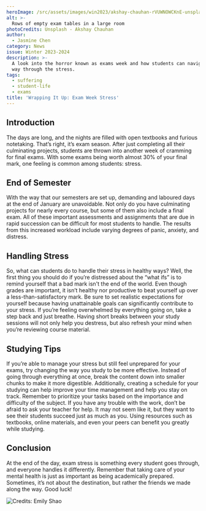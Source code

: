 ```yaml
---
heroImage: /src/assets/images/win2023/akshay-chauhan-rVUWNOWCKnE-unsplash.jpg
alt: >-
  Rows of empty exam tables in a large room
photoCredits: Unsplash - Akshay Chauhan
author:
  - Jasmine Chen
category: News
issue: Winter 2023-2024
description: >-
  A look into the horror known as exams week and how students can navigate their
  way through the stress.
tags:
  - suffering
  - student-life
  - exams
title: 'Wrapping It Up: Exam Week Stress'
---
```


## Introduction

The days are long, and the nights are filled with open textbooks and furious notetaking. That’s right, it’s exam season. After just completing all their culminating projects, students are thrown into another week of cramming for final exams. With some exams being worth almost 30% of your final mark, one feeling is common among students: stress.

## End of Semester

With the way that our semesters are set up, demanding and laboured days at the end of January are unavoidable. Not only do you have culminating projects for nearly every course, but some of them also include a final exam. All of these important assessments and assignments that are due in rapid succession can be difficult for most students to handle. The results from this increased workload include varying degrees of panic, anxiety, and distress.

## Handling Stress

So, what can students do to handle their stress in healthy ways? Well, the first thing you should do if you’re distressed about the “what ifs” is to remind yourself that a bad mark isn't the end of the world. Even though grades are important, it isn’t healthy nor productive to beat yourself up over a less-than-satisfactory mark. Be sure to set realistic expectations for yourself because having unattainable goals can significantly contribute to your stress. If you’re feeling overwhelmed by everything going on, take a step back and just breathe. Having short breaks between your study sessions will not only help you destress, but also refresh your mind when you’re reviewing course material.

## Studying Tips

If you’re able to manage your stress but still feel unprepared for your exams, try changing the way you study to be more effective. Instead of going through everything at once, break the content down into smaller chunks to make it more digestible. Additionally, creating a schedule for your studying can help improve your time management and help you stay on track. Remember to prioritize your tasks based on the importance and difficulty of the subject. If you have any trouble with the work, don’t be afraid to ask your teacher for help. It may not seem like it, but they want to see their students succeed just as much as you. Using resources such as textbooks, online materials, and even your peers can benefit you greatly while studying.

## Conclusion

At the end of the day, exam stress is something every student goes through, and everyone handles it differently. Remember that taking care of your mental health is just as important as being academically prepared. Sometimes, it’s not about the destination, but rather the friends we made along the way. Good luck!

![](/src/assets/images/win2023/EmilyShao_examsweek.jpg 'Credits: Emily Shao')
